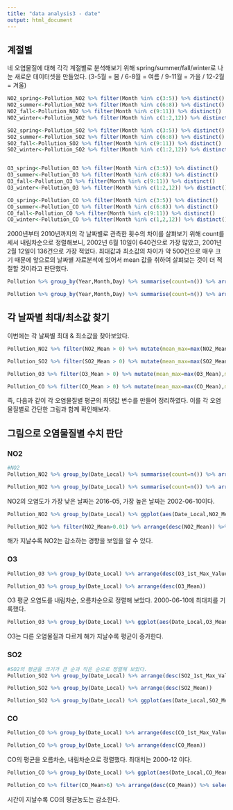 ---
title: "data analysis3 - date"
output: html_document
---


## 계절별 


네 오염물질에 대해 각각 계절별로 분석해보기 위해 spring/summer/fall/winter로 나눈 새로운 데이터셋을 만들었다. (3-5월 = 봄 / 6-8월 = 여름 / 9-11월 = 가을 / 12-2월 = 겨울)

```{r}
NO2_spring<-Pollution_NO2 %>% filter(Month %in% c(3:5)) %>% distinct()
NO2_summer<-Pollution_NO2 %>% filter(Month %in% c(6:8)) %>% distinct()
NO2_fall<-Pollution_NO2 %>% filter(Month %in% c(9:11)) %>% distinct()
NO2_winter<-Pollution_NO2 %>% filter(Month %in% c(1:2,12)) %>% distinct()

SO2_spring<-Pollution_SO2 %>% filter(Month %in% c(3:5)) %>% distinct()
SO2_summer<-Pollution_SO2 %>% filter(Month %in% c(6:8)) %>% distinct()
SO2_fall<-Pollution_SO2 %>% filter(Month %in% c(9:11)) %>% distinct()
SO2_winter<-Pollution_SO2 %>% filter(Month %in% c(1:2,12)) %>% distinct()


O3_spring<-Pollution_O3 %>% filter(Month %in% c(3:5)) %>% distinct()
O3_summer<-Pollution_O3 %>% filter(Month %in% c(6:8)) %>% distinct()
O3_fall<-Pollution_O3 %>% filter(Month %in% c(9:11)) %>% distinct()
O3_winter<-Pollution_O3 %>% filter(Month %in% c(1:2,12)) %>% distinct()

CO_spring<-Pollution_CO %>% filter(Month %in% c(3:5)) %>% distinct()
CO_summer<-Pollution_CO %>% filter(Month %in% c(6:8)) %>% distinct()
CO_fall<-Pollution_CO %>% filter(Month %in% c(9:11)) %>% distinct()
CO_winter<-Pollution_CO %>% filter(Month %in% c(1,2,12)) %>% distinct()

```


2000년부터 2010년까지의 각 날짜별로 관측한 횟수의 차이를 살펴보기 위해 count를 세서 내림차순으로 정렬해보니, 2002년 6월 10일이 640건으로 가장 많았고, 2001년 2월 12일이 136건으로 가장 적었다.
최대값과 최소값의 차이가 약 500건으로 매우 크기 때문에 앞으로의 날짜별 자료분석에 있어서 mean 값을 취하여 살펴보는 것이 더 적절할 것이라고 판단했다.

```{r}
Pollution %>% group_by(Year,Month,Day) %>% summarise(count=n()) %>% arrange(desc(count))

Pollution %>% group_by(Year,Month,Day) %>% summarise(count=n()) %>% arrange(count)
```


## 각 날짜별 최대/최소값 찾기 

이번에는 각 날짜별 최대 & 최소값을 찾아보았다.

```{r}
Pollution_NO2 %>% filter(NO2_Mean > 0) %>% mutate(mean_max=max(NO2_Mean),mean_min=min(NO2_Mean)) %>% select(Date_Local,mean_max,mean_min,everything()) %>%distinct()

Pollution_SO2 %>% filter(SO2_Mean > 0) %>% mutate(mean_max=max(SO2_Mean),mean_min=min(SO2_Mean)) %>% select(Date_Local,mean_max,mean_min,everything()) %>% distinct()

Pollution_O3 %>% filter(O3_Mean > 0) %>% mutate(mean_max=max(O3_Mean),mean_min=min(O3_Mean)) %>% select(Date_Local,mean_max,mean_min,everything()) %>%distinct()

Pollution_CO %>% filter(CO_Mean > 0) %>% mutate(mean_max=max(CO_Mean),mean_min=min(CO_Mean)) %>% select(Date_Local,mean_max,mean_min,everything()) %>%distinct()
```

즉, 다음과 같이 각 오염물질별 평균의 최댓값 변수를 만들어 정리하였다. 
이를 각 오염물질별로 간단한 그림과 함께 확인해보자.


## 그림으로 오염물질별 수치 판단


### NO2


```{r}
#NO2
Pollution_NO2 %>% group_by(Date_Local) %>% summarise(count=n()) %>% arrange(desc(count))

Pollution_NO2 %>% group_by(Date_Local) %>% summarise(count=n()) %>% arrange(count)

```

NO2의 오염도가 가장 낮은 날짜는 2016-05, 가장 높은 날짜는 2002-06-10이다.

```{r}
Pollution_NO2 %>% group_by(Date_Local) %>% ggplot(aes(Date_Local,NO2_Mean))+geom_point()+geom_smooth(method="lm",color="red")

Pollution_NO2 %>% filter(NO2_Mean>0.01) %>% arrange(desc(NO2_Mean)) %>% select(Date_Local,NO2_Mean,everything()) %>% distinct()
```

해가 지날수록 NO2는 감소하는 경향을 보임을 알 수 있다.



### O3

```{r}
Pollution_O3 %>% group_by(Date_Local) %>% arrange(desc(O3_1st_Max_Value))

Pollution_O3 %>% group_by(Date_Local) %>% arrange(desc(O3_Mean))
```

O3 평균 오염도를 내림차순, 오름차순으로 정렬해 보았다. 2000-06-10에 최대치를 기록했다.

```{r}
Pollution_O3 %>% group_by(Date_Local) %>% ggplot(aes(Date_Local,O3_Mean))+geom_point()+geom_smooth(method="lm",color="yellow")
```

O3는 다른 오염물질과 다르게 해가 지날수록 평균이 증가한다.


### SO2


```{r}
#SO2의 평균을 크기가 큰 순과 작은 순으로 정렬해 보았다.
Pollution_SO2 %>% group_by(Date_Local) %>% arrange(desc(SO2_1st_Max_Value))

Pollution_SO2 %>% group_by(Date_Local) %>% arrange(desc(SO2_Mean))

Pollution_SO2 %>% group_by(Date_Local) %>% ggplot(aes(Date_Local,SO2_Mean))+geom_point()+geom_smooth(method="lm",color="green")
```


### CO

```{r}
Pollution_CO %>% group_by(Date_Local) %>% arrange(desc(CO_1st_Max_Value))

Pollution_CO %>% group_by(Date_Local) %>% arrange(desc(CO_Mean))

```

CO의 평균을 오름차순, 내림차순으로 정렬했다. 최대치는 2000-12 이다.

```{r}
Pollution_CO %>% group_by(Date_Local) %>% ggplot(aes(Date_Local,CO_Mean))+geom_point()+geom_smooth(method="lm",color="purple")

Pollution_CO %>% filter(CO_Mean>6) %>% arrange(desc(CO_Mean)) %>% select(Date_Local,CO_Mean,everything()) %>% distinct()
```

시간이 지날수록 CO의 평균농도는 감소한다.
